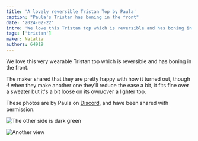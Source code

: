 ```yaml
---
title: 'A lovely reversible Tristan Top by Paula'
caption: "Paula's Tristan has boning in the front"
date: '2024-02-22'
intro: 'We love this Tristan top which is reversible and has boning in the front.'
tags: ['tristan']
maker: Natalia
authors: 64919
---
```


<!-- truncate -->

We love this very wearable Tristan top which is reversible and has boning in the front.

The maker shared that they are pretty happy with how it turned out, though ~~if~~ when they make another one they'll reduce the ease a bit, it fits fine over a sweater but it's a bit loose on its own/over a lighter top.

These photos are by Paula on [Discord](discord.freesewing.org), and have been shared with permission.

![The other side is dark green](https://imagedelivery.net/ouSuR9yY1bHt-fuAokSA5Q/showcase-a-lovely-reversible-tristan-top-by-paula-1/public 'The other side is dark green')

![Another view](https://imagedelivery.net/ouSuR9yY1bHt-fuAokSA5Q/showcase-a-lovely-reversible-tristan-top-by-paula-2/public 'Another view')
